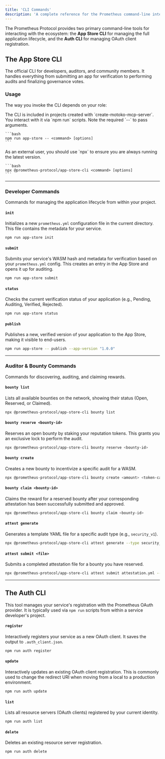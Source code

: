 ```yaml
---
title: 'CLI Commands'
description: 'A complete reference for the Prometheus command-line interface tools.'
---
```


The Prometheus Protocol provides two primary command-line tools for interacting with the ecosystem: the **App Store CLI** for managing the full application lifecycle, and the **Auth CLI** for managing OAuth client registration.

## The App Store CLI

The official CLI for developers, auditors, and community members. It handles everything from submitting an app for verification to performing audits and finalizing governance votes.

### Usage

The way you invoke the CLI depends on your role:

<Tabs>
  <Tab title="For Developers">
    The CLI is included in projects created with `create-motoko-mcp-server`. You interact with it via `npm run` scripts. Note the required `--` to pass arguments.

    ```bash
    npm run app-store -- <command> [options]
    ```

  </Tab>
  <Tab title="For Auditors & Community Members">
    As an external user, you should use `npx` to ensure you are always running the latest version.

    ```bash
    npx @prometheus-protocol/app-store-cli <command> [options]
    ```

  </Tab>
</Tabs>

---

### Developer Commands

Commands for managing the application lifecycle from within your project.

#### `init`

Initializes a new `prometheus.yml` configuration file in the current directory. This file contains the metadata for your service.

```bash
npm run app-store init
```

#### `submit`

Submits your service's WASM hash and metadata for verification based on your `prometheus.yml` config. This creates an entry in the App Store and opens it up for auditing.

```bash
npm run app-store submit
```

#### `status`

Checks the current verification status of your application (e.g., Pending, Auditing, Verified, Rejected).

```bash
npm run app-store status
```

#### `publish`

Publishes a new, verified version of your application to the App Store, making it visible to end-users.

```bash
npm run app-store -- publish --app-version "1.0.0"
```

---

### Auditor & Bounty Commands

Commands for discovering, auditing, and claiming rewards.

#### `bounty list`

Lists all available bounties on the network, showing their status (Open, Reserved, or Claimed).

```bash
npx @prometheus-protocol/app-store-cli bounty list
```

#### `bounty reserve <bounty-id>`

Reserves an open bounty by staking your reputation tokens. This grants you an exclusive lock to perform the audit.

```bash
npx @prometheus-protocol/app-store-cli bounty reserve <bounty-id>
```

#### `bounty create`

Creates a new bounty to incentivize a specific audit for a WASM.

```bash
npx @prometheus-protocol/app-store-cli bounty create <amount> <token-canister-id> --wasm-id <id> --audit-type <type>
```

#### `bounty claim <bounty-id>`

Claims the reward for a reserved bounty after your corresponding attestation has been successfully submitted and approved.

```bash
npx @prometheus-protocol/app-store-cli bounty claim <bounty-id>
```

#### `attest generate`

Generates a template YAML file for a specific audit type (e.g., `security_v1`).

```bash
npx @prometheus-protocol/app-store-cli attest generate --type security_v1
```

#### `attest submit <file>`

Submits a completed attestation file for a bounty you have reserved.

```bash
npx @prometheus-protocol/app-store-cli attest submit attestation.yml --bounty-id <bounty_id>
```

---

## The Auth CLI

This tool manages your service's registration with the Prometheus OAuth provider. It is typically used via `npm run` scripts from within a service developer's project.

#### `register`

Interactively registers your service as a new OAuth client. It saves the output to `.auth_client.json`.

```bash
npm run auth register
```

#### `update`

Interactively updates an existing OAuth client registration. This is commonly used to change the redirect URI when moving from a local to a production environment.

```bash
npm run auth update
```

#### `list`

Lists all resource servers (OAuth clients) registered by your current identity.

```bash
npm run auth list
```

#### `delete`

Deletes an existing resource server registration.

```bash
npm run auth delete
```
